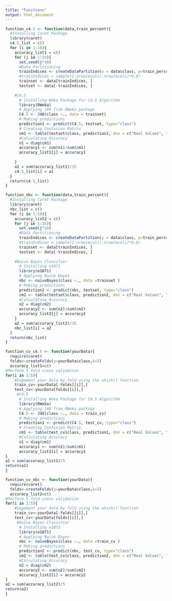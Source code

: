 ```yaml
---
title: "Functions"
output: html_document
---
```

```r
function_c4.5 <- function(data,train_percent){
  #Installing Caret Package
  library(caret)
  c4.5_list = c()
  for (i in 1:10){
    accuracy_list1 = c()
    for (j in 1:15){
      set.seed(j*10)
      #Data Partitioning
      trainIndices <- createDataPartition(y = data$class, p=train_percent[i], list = FALSE)
      #trainIndices = sample(1:nrow(ecoli),nrow(ecoli)*0.8)
      trainset <- data[trainIndices, ]
      testset <- data[-trainIndices, ]
      
    #C4.5
      # Installing Weka Package for C4.5 Algorithm
      library(RWeka)
      # Applying J48 from RWeka package
      C4.5 <- J48(class ~., data = trainset)
      # Making predictions
      prediction1 <- predict(C4.5, testset, type="class")
      # Creating Confusion Matrix
      cm1 <- table(testset$class, prediction1, dnn = c("Real Values", "Predictions"))
      #Calculating Accuracy
      n1 = diag(cm1)
      accuracy1 <- sum(n1)/sum(cm1)
      accuracy_list1[j] = accuracy1
    
    }
    a1 = sum(accuracy_list1)/15
    c4.5_list[i] = a1
  }
  return(c4.5_list)
}
```


```r
function_nbc <- function(data,train_percent){
  #Installing Caret Package
  library(caret)
  nbc_list = c()
  for (i in 1:10){
    accuracy_list2 = c()
    for (j in 1:15){
      set.seed(j*10)
      #Data Partitioning
      trainIndices <- createDataPartition(y = data$class, p=train_percent[i], list = FALSE)
      #trainIndices = sample(1:nrow(ecoli),nrow(ecoli)*0.8)
      trainset <- data[trainIndices, ]
      testset <- data[-trainIndices, ]
      
    #Naive Bayes Classifier
      # Installing e1071
      library(e1071)
      # Applying Naive Bayes
      nbc <- naiveBayes(class ~., data =trainset )
      # Making predictions
      prediction2 <- predict(nbc, testset, type="class")
      cm2 <- table(testset$class, prediction2, dnn = c("Real Values", "Predictions"))
      #Calculating Accuracy
      n2 = diag(cm2)
      accuracy2 <- sum(n2)/sum(cm2)
      accuracy_list2[j] = accuracy2
    }
    a2 = sum(accuracy_list2)/15
    nbc_list[i] = a2
  }
  return(nbc_list)
}
```

```r
function_cv_c4.5 <- function(yourData){
  require(caret)
  folds<-createFolds(y=yourData$class,k=5)
  accuracy_list1=c()
#Perform 5 fold cross validation
for(i in 1:5){
    #Segement your data by fold using the which() function 
    train_cv<-yourData[-folds[[i]],]
    test_cv<-yourData[folds[[i]],]
     #C4.5
      # Installing Weka Package for C4.5 Algorithm
      library(RWeka)
      # Applying J48 from RWeka package 
      C4.5 <- J48(class ~., data = train_cv)
      # Making predictions
      prediction1 <- predict(C4.5, test_cv, type="class")
      # Creating Confusion Matrix
      cm1 <- table(test_cv$class, prediction1, dnn = c("Real Values", "Predictions"))
      #Calculating Accuracy
      n1 = diag(cm1)
      accuracy1 <- sum(n1)/sum(cm1)
      accuracy_list1[i] = accuracy1
}
a1 = sum(accuracy_list1)/5
return(a1)
}
```

```r
function_cv_nbc <- function(yourData){
  require(caret)
  folds<-createFolds(y=yourData$class,k=5)
  accuracy_list2=c()
#Perform 5 fold cross validation
for(i in 1:5){
    #Segement your data by fold using the which() function 
    train_cv<-yourData[-folds[[i]],]
    test_cv<-yourData[folds[[i]],]
     #Naive Bayes Classifier
      # Installing e1071
      library(e1071)
      # Applying Naive Bayes
      nbc <- naiveBayes(class ~., data =train_cv )
      # Making predictions
      prediction2 <- predict(nbc, test_cv, type="class")
      cm2 <- table(test_cv$class, prediction2, dnn = c("Real Values", "Predictions"))
      #Calculating Accuracy
      n2 = diag(cm2)
      accuracy2 <- sum(n2)/sum(cm2)
      accuracy_list2[i] = accuracy2
}
a2 = sum(accuracy_list2)/5
return(a2)
}
```
